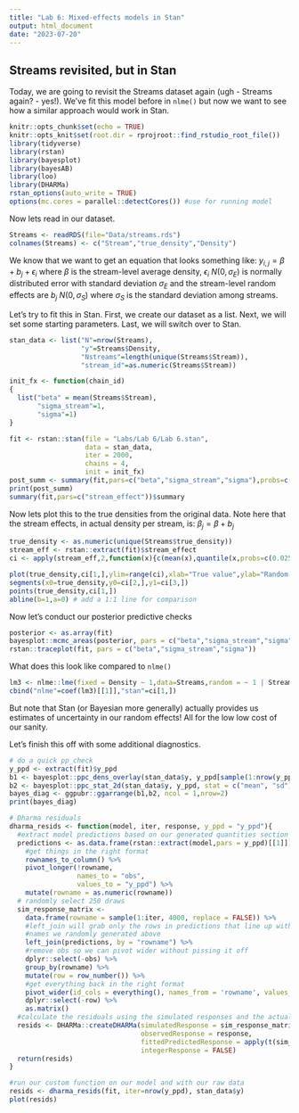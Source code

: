 ```yaml
---
title: "Lab 6: Mixed-effects models in Stan"
output: html_document
date: "2023-07-20"
---
```

## Streams revisited, but in Stan

Today, we are going to revisit the Streams dataset again (ugh - Streams again? - yes!). We've fit this model before in `nlme()` but now we want to see how a similar approach would work in Stan.

```r
knitr::opts_chunk$set(echo = TRUE)
knitr::opts_knit$set(root.dir = rprojroot::find_rstudio_root_file())
library(tidyverse)
library(rstan)
library(bayesplot)
library(bayesAB)
library(loo)
library(DHARMa)
rstan_options(auto_write = TRUE)
options(mc.cores = parallel::detectCores()) #use for running model
```

Now lets read in our dataset.

```r
Streams <- readRDS(file="Data/streams.rds")
colnames(Streams) <- c("Stream","true_density","Density")
```

We know that we want to get an equation that looks something like:
$y_{i,j} = \beta + b_{j} + \epsilon_i$ where $\beta$ is the stream-level average density, $\epsilon_i ~ N(0,\sigma_E)$ is normally distributed error with standard deviation $\sigma_E$ and the stream-level random effects are $b_{j} ~ N(0,\sigma_S)$ where $\sigma_S$ is the standard deviation among streams.

Let's try to fit this in Stan. First, we create our dataset as a list. Next, we will set some starting parameters. Last, we will switch over to Stan.

```r

stan_data <- list("N"=nrow(Streams),
                  "y"=Streams$Density,
                  "Nstreams"=length(unique(Streams$Stream)),
                  "stream_id"=as.numeric(Streams$Stream))

init_fx <- function(chain_id)
{
  list("beta" = mean(Streams$Stream),
       "sigma_stream"=1,
       "sigma"=1)
}

fit <- rstan::stan(file = "Labs/Lab 6/Lab 6.stan",
                   data = stan_data,
                   iter = 2000,
                   chains = 4,
                   init = init_fx)
post_summ <- summary(fit,pars=c("beta","sigma_stream","sigma"),probs=c(0.025,0.975))$summary
print(post_summ)
summary(fit,pars=c("stream_effect"))$summary


```

Now lets plot this to the true densities from the original data. Note here that the stream effects, in actual density per stream, is:
$\beta_j=\beta + b_j$

```r
true_density <- as.numeric(unique(Streams$true_density))
stream_eff <- rstan::extract(fit)$stream_effect
ci <- apply(stream_eff,2,function(x){c(mean(x),quantile(x,probs=c(0.025,0.975)))})

plot(true_density,ci[1,],ylim=range(ci),xlab="True value",ylab="Random effects") # extract the stream-level effects (fixed effect + random effects) and compare to true values
segments(x0=true_density,y0=ci[2,],y1=ci[3,])
points(true_density,ci[1,])
abline(b=1,a=0) # add a 1:1 line for comparison
```
Now let's conduct our posterior predictive checks
```r
posterior <- as.array(fit)
bayesplot::mcmc_areas(posterior, pars = c("beta","sigma_stream","sigma"))
rstan::traceplot(fit, pars = c("beta","sigma_stream","sigma"))
```

What does this look like compared to `nlme()`

```r
lm3 <- nlme::lme(fixed = Density ~ 1,data=Streams,random = ~ 1 | Stream) 
cbind("nlme"=coef(lm3)[[1]],"stan"=ci[1,])
```

But note that Stan (or Bayesian more generally) actually provides us estimates of uncertainty in our random effects! All for the low low cost of our sanity.

Let's finish this off with some additional diagnostics.

```r
# do a quick pp_check
y_ppd <- extract(fit)$y_ppd
b1 <- bayesplot::ppc_dens_overlay(stan_data$y, y_ppd[sample(1:nrow(y_ppd),250),])
b2 <- bayesplot::ppc_stat_2d(stan_data$y, y_ppd, stat = c("mean", "sd"))
bayes_diag <- ggpubr::ggarrange(b1,b2, ncol = 1,nrow=2)
print(bayes_diag)

# Dharma residuals
dharma_resids <- function(model, iter, response, y_ppd = "y_ppd"){
  #extract model predictions based on our generated quantities section (the y_ppd variable)
  predictions <- as.data.frame(rstan::extract(model,pars = y_ppd)[[1]]) %>%
    #get things in the right format
    rownames_to_column() %>%
    pivot_longer(!rowname,
                 names_to = "obs",
                 values_to = "y_ppd") %>%
    mutate(rowname = as.numeric(rowname))
  # randomly select 250 draws
  sim_response_matrix <-
    data.frame(rowname = sample(1:iter, 4000, replace = FALSE)) %>%
    #left_join will grab only the rows in predictions that line up with the row
    #names we randomly generated above
    left_join(predictions, by = "rowname") %>%
    #remove obs so we can pivot wider without pissing it off
    dplyr::select(-obs) %>%
    group_by(rowname) %>%
    mutate(row = row_number()) %>%
    #get everything back in the right format
    pivot_wider(id_cols = everything(), names_from = 'rowname', values_from = 'y_ppd') %>%
    dplyr::select(-row) %>%
    as.matrix()
  #calculate the residuals using the simulated responses and the actual raw data
  resids <- DHARMa::createDHARMa(simulatedResponse = sim_response_matrix,
                                 observedResponse = response,
                                 fittedPredictedResponse = apply(t(sim_response_matrix), 2, mean),
                                 integerResponse = FALSE)
  return(resids)
}

#run our custom function on our model and with our raw data
resids <- dharma_resids(fit, iter=nrow(y_ppd), stan_data$y)
plot(resids)
```